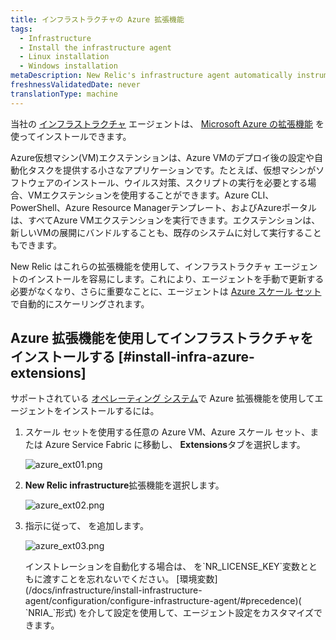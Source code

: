 ```yaml
---
title: インフラストラクチャの Azure 拡張機能
tags:
  - Infrastructure
  - Install the infrastructure agent
  - Linux installation
  - Windows installation
metaDescription: New Relic's infrastructure agent automatically instruments Docker to collect container metrics and metadata.
freshnessValidatedDate: never
translationType: machine
---
```


当社の [インフラストラクチャ](/docs/welcome-new-relic-infrastructure) エージェントは、 [Microsoft Azure の拡張機能](https://docs.microsoft.com/en-us/azure/virtual-machines/extensions/overview) を使ってインストールできます。

<CollapserGroup>
  <Collapser
    id="what-is-extension"
    title="Azureエクステンションとは？"
  >
    Azure仮想マシン(VM)エクステンションは、Azure VMのデプロイ後の設定や自動化タスクを提供する小さなアプリケーションです。たとえば、仮想マシンがソフトウェアのインストール、ウイルス対策、スクリプトの実行を必要とする場合、VMエクステンションを使用することができます。Azure CLI、PowerShell、Azure Resource Managerテンプレート、およびAzureポータルは、すべてAzure VMエクステンションを実行できます。エクステンションは、新しいVMの展開にバンドルすることも、既存のシステムに対して実行することもできます。
  </Collapser>
</CollapserGroup>

New Relic はこれらの拡張機能を使用して、インフラストラクチャ エージェントのインストールを容易にします。これにより、エージェントを手動で更新する必要がなくなり、さらに重要なことに、エージェントは [Azure スケール セット](https://docs.microsoft.com/en-us/azure/virtual-machine-scale-sets/overview)で自動的にスケーリングされます。

## Azure 拡張機能を使用してインフラストラクチャをインストールする [#install-infra-azure-extensions]

サポートされている [オペレーティング システム](/docs/infrastructure/install-infrastructure-agent/get-started/requirements-infrastructure-agent/)で Azure 拡張機能を使用してエージェントをインストールするには。

1. スケール セットを使用する任意の Azure VM、Azure スケール セット、または Azure Service Fabric に移動し、 <DNT>**Extensions**</DNT>タブを選択します。

   <img
     title="azure_ext01.png"
     alt="azure_ext01.png"
     src="/images/infrastructure_screenshot-crop_azure-extensions-tab.webp"
   />

2. <DNT>**New Relic infrastructure**</DNT>拡張機能を選択します。

   <img
     title="azure_ext02.png"
     alt="azure_ext02.png"
     src="/images/infrastructure_screenshot-crop_azure-nr-infrastructure-extension.webp"
   />

3. 指示に従って、 <InlinePopover type="licenseKey"/>を追加します。

   <img
     title="azure_ext03.png"
     alt="azure_ext03.png"
     src="/images/infrastructure_screenshot-crop_azure-nr-license-key.webp"
   />

   <Callout variant="tip">
     インストレーションを自動化する場合は、 <InlinePopover type="licenseKey"/>を`NR_LICENSE_KEY`変数とともに渡すことを忘れないでください。 [環境変数](/docs/infrastructure/install-infrastructure-agent/configuration/configure-infrastructure-agent/#precedence)( `NRIA_`形式) を介して設定を使用して、エージェント設定をカスタマイズできます。
   </Callout>

<InstallFeedback/>
